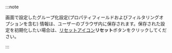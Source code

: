 :::note

画面で設定したグループ化設定(プロパティフィールドおよびフィルタリングオプションを含む) 情報は、ユーザーのブラウザ内に保存されます。保存された設定を初期化したい場合は、[リセットアイコン](/img/ico-reset.svg)**リセット**ボタンをクリックしてください。

:::

